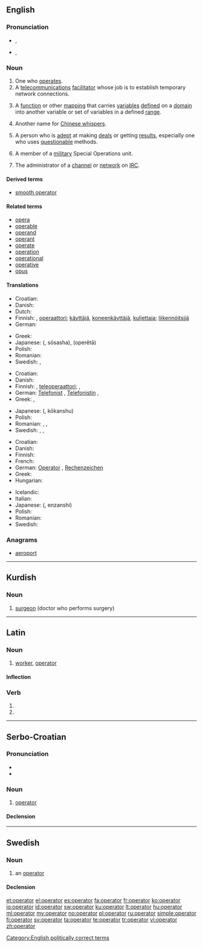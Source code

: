 {{also|Operator|operatör|operátor}}
==English==
{{wikipedia}}

===Pronunciation===
* {{a|RP}} {{IPA|/ˈɒpəɹeɪtə/}}, {{SAMPA|/"Qp@reIt@/}}
* {{a|GenAm}} {{IPA|/ˈɑːpəɹeɪtɚ/}}, {{SAMPA|/"A:p@reIt@`/}}

===Noun===
{{en-noun}}

# One who [[operate]]s.
# A [[telecommunications]] [[facilitator]] whose job is to establish temporary network connections.
# {{mathematics}} A [[function]] or other [[mapping]] that carries [[variables]] [[defined]] on a [[domain]] into another variable or set of variables in a defined [[range]].
# Another name for [[Chinese whispers]].
# {{informal}} A person who is [[adept]] at making [[deal]]s or getting [[results]], especially one who uses [[questionable]] methods.
# A member of a [[military]] Special Operations unit.
# {{computing}} The administrator of a [[channel]] or [[network]] on [[IRC]].

====Derived terms====
* [[smooth operator]]

====Related terms====
* [[opera]]
* [[operable]]
* [[operand]]
* [[operant]]
* [[operate]]
* [[operation]]
* [[operational]]
* [[operative]]
* [[opus]]

====Translations====
{{trans-top|one who operates}}
* Croatian: {{t-|hr|operater|m}}
* Danish: {{t|da|operatør}}
* Dutch: {{t-|nl|bediener|m}}
* Finnish: {{t|fi|toimija}}, [[operaattori]]; [[käyttäjä]], [[koneenkäyttäjä]], [[kuljettaja]]; [[liikennöitsijä]]
* German: {{t+|de|Betreiber|m}}
{{trans-mid}}
* Greek: {{t+|el|χειριστής|m|tr=khiristís}}
* Japanese: {{Jpan|[[操作者]]}} ({{Jpan|[[そうさしゃ]]}}, sōsasha), {{Jpan|[[オペレーター]]}} (operētā)
* Polish: {{t+|pl|operator|m}}
* Romanian: {{t|ro|operator}}
* Swedish: {{t|sv|operatör|c}}, {{t|sv|kirurg|c}}
{{trans-bottom}}

{{trans-top|telecommunications operator}}
* Croatian: {{t-|hr|operater|m}}
* Danish: {{t|da|telefonist(inde)}}
* Finnish: {{t-|fi|operaattori}}, [[teleoperaattori]]; {{t|fi|keskuksenhoitaja}}, {{t|fi|vaihteenhoitaja}}
* German: [[Telefonist]] {{m}}, [[Telefonistin]] {{f}}, {{t-|de|Vermittlung|f}}
* Greek: {{t+|el|τηλεφωνητής|m|tr=tilefonitís}},  {{t+|el|τηλεφωνήτρια|f|tr=tilefonítria}}
{{trans-mid}}
* Japanese: {{Jpan|[[交換手]]}} ({{Jpan|[[こうかんしゅ]]}}, kōkanshu)
* Polish: {{t+|pl|operator|m}}
* Romanian: {{t|ro|operator}}, {{t|ro|operatoare|f}}, {{t|ro|telefonistă|f}}
* Swedish: {{t|sv|telefonist|c}}, {{t|sv|telebolag|n}}, {{t|sv|operatör|c}}
{{trans-bottom}}

{{trans-top|mathematical operator}}
* Croatian: {{t-|hr|operator|m}}
* Danish: {{t-|da|operator}}
* Finnish: {{t-|fi|operaattori}}
* French: {{t+|fr|opérateur|m}}
* German: [[Operator]] {{m}}, [[Rechenzeichen]] {{n}}
* Greek: {{t+|el|τελεστής|m|tr=telestís}}
* Hungarian: {{t-|hu|műveleti jel}}
{{trans-mid}}
* Icelandic: {{t-|is|virki|m}}
* Italian: {{t-|it|operatore|m}}
* Japanese: {{Jpan|[[演算子]]}} ({{Jpan|[[えんざんし]]}}, enzanshi)
* Polish: {{t+|pl|operator|m}}
* Romanian: {{t|ro|operator}}
* Swedish: {{t|sv|operator|c}}
{{trans-bottom}}

{{trans-see|Chinese whispers}}

===Anagrams===
* [[aeroport#English|aeroport]]

[[Category:English politically correct terms]]

----

==Kurdish==

===Noun===
{{ku-noun}}

# [[surgeon]] (doctor who performs surgery)

{{tbot entry|Kurdish|surgeon|2008|April|ku}}

----

==Latin==

===Noun===
{{la-noun|operātor|operatoris|operātōris|m|third}}

# [[worker]], [[#English|operator]]

====Inflection====
{{la-decl-3rd|operator|operātor|operator|operātōr}}

===Verb===
{{la-verb-form|operātor}}

# {{conjugation of|operor|operor|2|s|fut|act|imp|lang=la}}
# {{conjugation of|operor|operor|3|s|fut|act|imp|lang=la}}

----

==Serbo-Croatian==

===Pronunciation===
* {{IPA|/opěraːtor/|lang=sh}}
* {{hyphenation|o|pe|ra|tor}}

===Noun===
{{sh-noun|g=m|head=opèrātor|r|оператор|опѐра̄тор}}

# {{mathematics|lang=sh}} [[#English|operator]]

====Declension====
{{sh-decl-noun
|operator|operatori
|operatora|operatora
|operatoru|operatorima
|operator|operatore
|operatore|operatori
|operatoru|operatorima
|operatorom|operatorima
}}

----

==Swedish==

===Noun===
{{sv-noun|g=c}}

# {{context|mathematics|computing|lang=sv}} an [[#English|operator]]

====Declension====
{{sv-noun-reg-r-c|3=operatore}}

[[et:operator]]
[[el:operator]]
[[es:operator]]
[[fa:operator]]
[[fr:operator]]
[[ko:operator]]
[[io:operator]]
[[id:operator]]
[[sw:operator]]
[[ku:operator]]
[[lt:operator]]
[[hu:operator]]
[[ml:operator]]
[[my:operator]]
[[no:operator]]
[[pl:operator]]
[[ru:operator]]
[[simple:operator]]
[[fi:operator]]
[[sv:operator]]
[[ta:operator]]
[[te:operator]]
[[tr:operator]]
[[vi:operator]]
[[zh:operator]]